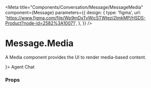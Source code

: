 
<Meta
  title="Components/Conversation/Message/MessageMedia"
  component={Message}
  parameters={{
    design: {
      type: 'figma',
      url:
        'https://www.figma.com/file/Wp9mDxTvWicSTWtezj2ImkMP/HSDS-Product?node-id=2582%3A10071',
    },
  }}
/>

# Message.Media

A Media component provides the UI to render media-based content.

<Canvas>
  <Story name="Message.Media">
    <Message to avatar={<Avatar name="Arctic Puffin" />}>
      <Message.Chat>Agent Chat</Message.Chat>
      <Message.Media
        width={800}
        height={500}
        className=""
        openMediaInModal={true}
        maxHeight={250}
        maxWidth={350}
        modalAnimationSequence="fade up"
        showErrorTryAgainLink={true}
        caption={text('caption', 'image.jpg')}
        errorMessage={text('errorMessage', `Couldn't send.`)}
        imageUrl="https://loremflickr.com/800/500"
        modalAnimationDuration={number('modalAnimationDuration', 250)}
        modalAnimationEasing={text('modalAnimationEasing', 'ease')}
        modalAnimationSequence={text('modalAnimationSequence', 'fade up')}
        overlayAnimationDuration={number('overlayAnimationDuration', 250)}
        isUploading={boolean('isUploading', false)}
        tryAgainLabel={text('tryAgainLabel', 'Try again')}
      />
    </Message>
  </Story>
</Canvas>

### Props

<ArgsTable of={Message.Media} />
